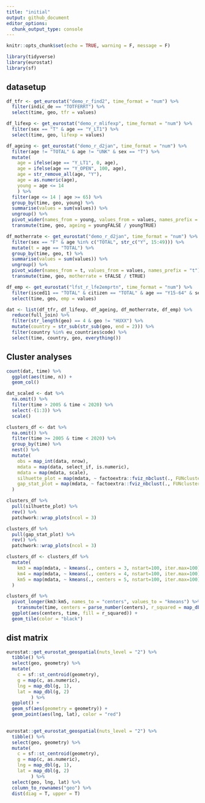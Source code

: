 ```yaml
---
title: "initial"
output: github_document
editor_options: 
  chunk_output_type: console
---
```


```r
knitr::opts_chunk$set(echo = TRUE, warning = F, message = F)
```

```r
library(tidyverse)
library(eurostat)
library(sf)
```


## datasetup

```r
df_tfr <- get_eurostat("demo_r_find2", time_format = "num") %>% 
  filter(indic_de == "TOTFERRT") %>% 
  select(time, geo, tfr = values)

df_lifexp <- get_eurostat("demo_r_mlifexp", time_format = "num") %>% 
  filter(sex == "T" & age == "Y_LT1") %>% 
  select(time, geo, lifexp = values)
```

```r
df_ageing <- get_eurostat("demo_r_d2jan", time_format = "num") %>% 
  filter(age != "TOTAL" & age != "UNK" & sex == "T") %>% 
  mutate(
    age = ifelse(age == "Y_LT1", 0, age),
    age = ifelse(age == "Y_OPEN", 100, age),
    age = str_remove_all(age, "Y"),
    age = as.numeric(age),
    young = age <= 14
    ) %>% 
  filter(age <= 14 | age >= 65) %>% 
  group_by(time, geo, young) %>% 
  summarise(values = sum(values)) %>% 
  ungroup() %>% 
  pivot_wider(names_from = young, values_from = values, names_prefix = "young") %>% 
  transmute(time, geo, ageing = youngFALSE / youngTRUE)

```

```r
df_motherrate <- get_eurostat("demo_r_d2jan", time_format = "num") %>% 
  filter(sex == "F" & age %in% c("TOTAL", str_c("Y", 15:49))) %>% 
  mutate(t = age == "TOTAL") %>% 
  group_by(time, geo, t) %>% 
  summarise(values = sum(values)) %>% 
  ungroup() %>% 
  pivot_wider(names_from = t, values_from = values, names_prefix = "t") %>% 
  transmute(time, geo, motherrate = tFALSE / tTRUE)
```

```r
df_emp <- get_eurostat("lfst_r_lfe2emprtn", time_format = "num") %>% 
  filter(isced11 == "TOTAL" & citizen == "TOTAL" & age == "Y15-64" & sex == "F") %>% 
  select(time, geo, emp = values)
```

```r
dat <- list(df_tfr, df_lifexp, df_ageing, df_motherrate, df_emp) %>% 
  reduce(full_join) %>% 
  filter(str_length(geo) == 4 & geo != "HUXX") %>% 
  mutate(country = str_sub(str_sub(geo, end = 2))) %>% 
  filter(country %in% eu_countries$code) %>% 
  select(time, country, geo, everything())
```

## Cluster analyses

```r
count(dat, time) %>% 
  ggplot(aes(time, n)) + 
  geom_col()
```

```r
dat_scaled <- dat %>%
  na.omit() %>% 
  filter(time > 2005 & time < 2020) %>% 
  select(-(1:3)) %>% 
  scale()
```

```r
clusters_df <- dat %>%
  na.omit() %>% 
  filter(time >= 2005 & time < 2020) %>% 
  group_by(time) %>% 
  nest() %>% 
  mutate(
    obs = map_int(data, nrow),
    mdata = map(data, select_if, is.numeric),
    mdata = map(mdata, scale),
    silhuette_plot = map(mdata, ~ factoextra::fviz_nbclust(., FUNcluster = kmeans, method="silhouette") + ggtitle(time)),
    gap_stat_plot = map(mdata, ~ factoextra::fviz_nbclust(., FUNcluster = kmeans, method="gap_stat") + ggtitle(time))
  )
```

```r
clusters_df %>% 
  pull(silhuette_plot) %>% 
  rev() %>% 
  patchwork::wrap_plots(ncol = 3)
```


```r
clusters_df %>% 
  pull(gap_stat_plot) %>% 
  rev() %>% 
  patchwork::wrap_plots(ncol = 3)
```

```r
clusters_df <- clusters_df %>% 
  mutate(
    km3 = map(mdata, ~ kmeans(., centers = 3, nstart=100, iter.max=100)),
    km4 = map(mdata, ~ kmeans(., centers = 4, nstart=100, iter.max=100)),
    km5 = map(mdata, ~ kmeans(., centers = 5, nstart=100, iter.max=100))
  )
```


```r
clusters_df %>% 
  pivot_longer(km3:km5, names_to = "centers", values_to = "kmeans") %>% 
    transmute(time, centers = parse_number(centers), r_squared = map_dbl(kmeans, ~ .$betweenss / .$totss)) %>% 
  ggplot(aes(centers, time, fill = r_squared)) + 
  geom_tile(color = "black")
```

## dist matrix

```r
eurostat::get_eurostat_geospatial(nuts_level = "2") %>% 
  tibble() %>% 
  select(geo, geometry) %>% 
  mutate(
    c = sf::st_centroid(geometry),
    g = map(c, as.numeric),
    lng = map_dbl(g, 1),
    lat = map_dbl(g, 2)
         ) %>% 
  ggplot() + 
  geom_sf(aes(geometry = geometry)) +
  geom_point(aes(lng, lat), color = "red")
  
```

```r
eurostat::get_eurostat_geospatial(nuts_level = "2") %>% 
  tibble() %>% 
  select(geo, geometry) %>% 
  mutate(
    c = sf::st_centroid(geometry),
    g = map(c, as.numeric),
    lng = map_dbl(g, 1),
    lat = map_dbl(g, 2)
         ) %>% 
  select(geo, lng, lat) %>% 
  column_to_rownames("geo") %>% 
  dist(diag = T, upper = T)
```

